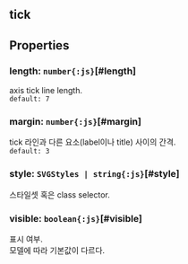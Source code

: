 ## tick

## Properties

### length: `number{:js}`[#length]
axis tick line length.  
`default: 7`  

### margin: `number{:js}`[#margin]
tick 라인과 다른 요소(label이나 title) 사이의 간격.  
`default: 3`  

### style: `SVGStyles | string{:js}`[#style]
스타일셋 혹은 class selector.  

### visible: `boolean{:js}`[#visible]
표시 여부.\
모델에 따라 기본값이 다르다.
<FiddleLink label="Legend Visible" href="https:/jsfiddle.net/gh/get/library/pure/realgrid/realchart-demo/tree/master/common/legend-visible"/>  
